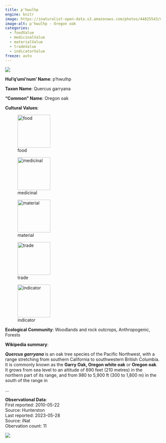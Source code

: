 ```yaml
---
title: p'hwulhp
engine: knitr
image: https://inaturalist-open-data.s3.amazonaws.com/photos/44825543/medium.jpeg
image-alt: p'hwulhp - Oregon oak
categories:
  - foodValue
  - medicinalValue
  - materialValue
  - tradeValue
  - indicatorValue
freeze: auto
---
```

![](https://inaturalist-open-data.s3.amazonaws.com/photos/44825543/medium.jpeg){fig-alt="p'hwulhp - Oregon oak"}

**Hul'q'umi'num' Name**: p'hwulhp



**Taxon Name**: Quercus garryana

**"Common" Name**: Oregon oak

**Cultural Values**:  

::: {layout-nrow=1 style="width:60%"}
![food](/files/food.svg){width=106px}

![medicinal](/files/medicinal.svg){width=106px}

![material](/files/material.svg){width=106px}

![trade](/files/trade.svg){width=106px}

![indicator](/files/indicator.svg){width=106px}
:::

**Ecological Community**: Woodlands and rock outcrops, Anthropogenic, Forests

**Wikipedia summary**:  
<p class="mw-empty-elt">
</p>

<p><i><b>Quercus garryana</b></i> is an oak tree species of the Pacific Northwest, with a range stretching from southern California to southwestern British Columbia. It is commonly known as the <b>Garry Oak, Oregon white oak</b> or <b>Oregon oak</b>. It grows from sea level to an altitude of 690 feet (210 metres) in the northern part of its range, and from 980 to 5,900&#160;ft (300 to 1,800&#160;m) in the south of the range in</p>...

**Observational Data**:   
First reported: 2010-05-22  
Source: Hunterston  
Last reported: 2023-05-28  
Source: iNat  
Obervation count: 11

![](community_dist.png)
